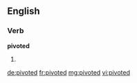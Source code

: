 ==English==

===Verb===
'''pivoted'''

# {{past of|pivot}}

[[de:pivoted]]
[[fr:pivoted]]
[[mg:pivoted]]
[[vi:pivoted]]